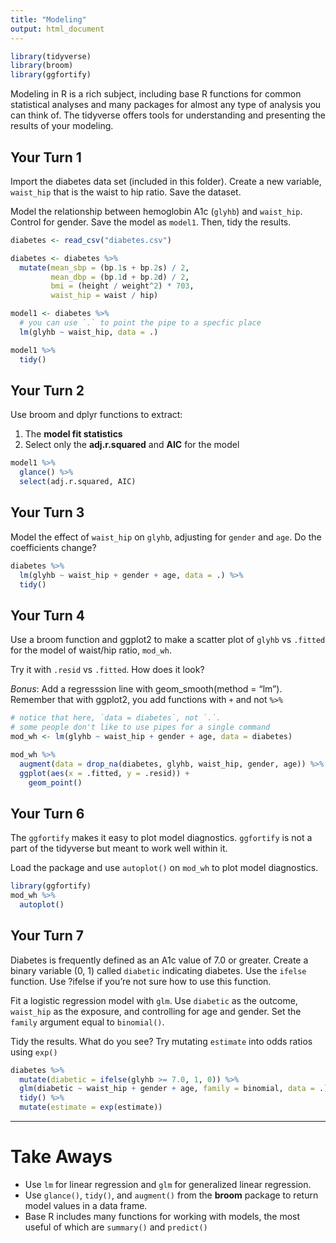 ```yaml
---
title: "Modeling"
output: html_document
---
```



```r
library(tidyverse)
library(broom)
library(ggfortify)
```

Modeling in R is a rich subject, including base R functions for common statistical analyses and many packages for almost any type of analysis you can think of. The tidyverse offers tools for understanding and presenting the results of your modeling. 

## Your Turn 1

Import the diabetes data set (included in this folder). Create a new variable, `waist_hip` that is the waist to hip ratio. Save the dataset.

Model the relationship between hemoglobin A1c (`glyhb`) and `waist_hip`. Control for gender. Save the model as `model1`. Then, tidy the results.

```r
diabetes <- read_csv("diabetes.csv")

diabetes <- diabetes %>% 
  mutate(mean_sbp = (bp.1s + bp.2s) / 2,
         mean_dbp = (bp.1d + bp.2d) / 2,
         bmi = (height / weight^2) * 703,
         waist_hip = waist / hip)

model1 <- diabetes %>% 
  # you can use `.` to point the pipe to a specfic place
  lm(glyhb ~ waist_hip, data = .) 

model1 %>% 
  tidy()
```

## Your Turn 2

Use broom and dplyr functions to extract:

1. The **model fit statistics** 
2. Select only the **adj.r.squared** and **AIC** for the model

```r
model1 %>% 
  glance() %>% 
  select(adj.r.squared, AIC)
```

## Your Turn 3

Model the effect of `waist_hip` on `glyhb`, adjusting for `gender` and `age`. Do the coefficients change?

```r
diabetes %>% 
  lm(glyhb ~ waist_hip + gender + age, data = .) %>% 
  tidy()
```

## Your Turn 4

Use a broom function and ggplot2 to make a scatter plot of `glyhb` vs `.fitted` for the model of waist/hip ratio, `mod_wh`.

Try it with `.resid` vs `.fitted`. How does it look?

_Bonus_: Add a regresssion line with geom_smooth(method = "lm"). Remember that with ggplot2, you add functions with `+` and not `%>%`

```r
# notice that here, `data = diabetes`, not `.`. 
# some people don't like to use pipes for a single command
mod_wh <- lm(glyhb ~ waist_hip + gender + age, data = diabetes)

mod_wh %>% 
  augment(data = drop_na(diabetes, glyhb, waist_hip, gender, age)) %>% 
  ggplot(aes(x = .fitted, y = .resid)) +
    geom_point()
```

## Your Turn 6

The `ggfortify` makes it easy to plot model diagnostics. `ggfortify` is not a part of the tidyverse but meant to work well within it. 

Load the package and use `autoplot()` on `mod_wh` to plot model diagnostics.

```r
library(ggfortify)
mod_wh %>% 
  autoplot()
```

## Your Turn 7

Diabetes is frequently defined as an A1c value of 7.0 or greater. Create a binary variable (0, 1) called `diabetic` indicating diabetes. Use the `ifelse` function. Use ?ifelse if you're not sure how to use this function.

Fit a logistic regression model with `glm`. Use `diabetic` as the outcome, `waist_hip` as the exposure, and controlling for age and gender. Set the `family` argument equal to `binomial()`.

Tidy the results. What do you see? Try mutating `estimate` into odds ratios using `exp()`

```r
diabetes %>% 
  mutate(diabetic = ifelse(glyhb >= 7.0, 1, 0)) %>% 
  glm(diabetic ~ waist_hip + gender + age, family = binomial, data = .) %>% 
  tidy() %>% 
  mutate(estimate = exp(estimate))
```

***

# Take Aways

* Use `lm` for linear regression and `glm` for generalized linear regression.
* Use `glance()`, `tidy()`, and `augment()` from the **broom** package to return model values in a data frame.
* Base R includes many functions for working with models, the most useful of which are `summary()` and `predict()`
